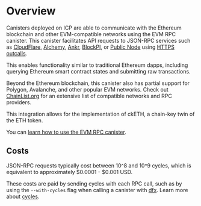 # Overview

Canisters deployed on ICP are able to communicate with the Ethereum blockchain and other EVM-compatible networks using the EVM RPC canister. This canister facilitates API requests to JSON-RPC services such as [CloudFlare](https://www.cloudflare.com/en-gb/web3/), [Alchemy](https://www.alchemy.com/), [Ankr](https://www.ankr.com/), [BlockPI](https://blockpi.io/), or [Public Node](https://www.publicnode.com/) using [HTTPS outcalls](https://internetcomputer.org/https-outcalls).

This enables functionality similar to traditional Ethereum dapps, including querying Ethereum smart contract states and submitting raw transactions.

Beyond the Ethereum blockchain, this canister also has partial support for Polygon, Avalanche, and other popular EVM networks. Check out [ChainList.org](https://chainlist.org/?testnets=true) for an extensive list of compatible networks and RPC providers.

This integration allows for the implementation of ckETH, a chain-key twin of the ETH token.

You can [learn how to use the EVM RPC canister](evm-rpc.mdx).

## Costs

JSON-RPC requests typically cost between 10^8 and 10^9 cycles, which is equivalent to approximately $0.0001 - $0.001 USD.

These costs are paid by sending cycles with each RPC call, such as by using the `--with-cycles` flag when calling a canister with [dfx](https://internetcomputer.org/docs/current/developer-docs/developer-tools/cli-tools/cli-reference/dfx-canister#dfx-canister-call). Learn more about [cycles](/docs/current/developer-docs/gas-cost).
